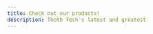 ```yaml
---
title: Check out our products!
description: Thoth Tech's latest and greatest
---
```



<div>
<div class = 'artGallery'>
<LinkCard
  title="Art Gallery"
  description="a digital art gallery platform for the
    displaying and enjoying of art"
  href="/guides/example/"
/>
</div>

<div class = 'courseFlow'>
<LinkCard
  title="CourseFlow"
  description="This project aims to assists students and
    course directors in course planning and in
    comprehending the requirements of
    certain courses"
  href="/guides/example/"
/>
</div>

<div class = 'operations'>
<LinkCard
  title="Operations"
  description="a deticated team for monitoring the other
    products and making their jobs as easier
    through research documentation."
  href="/guides/example/"
/>
</div>

<div class = 'ontrack'>
<LinkCard
  title="Ontrack"
  description="an innovative Learning Management
    System that is designed for a skill-based
    course delivery model."
  href="/guides/example/"
/>
</div>

<div class = 'splashkit'>
<LinkCard
  title="SplashKit"
  description="a C++ Software Development Kit. It is
    beginner-friendly to assist in introductory
    programming education, and can be used
    to create 2D games."
  href="/guides/example/"
/>
</div>
</div>
